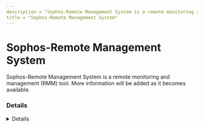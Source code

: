 ```yaml
---
description = "Sophos-Remote Management System is a remote monitoring and management (RMM) tool. More information will be added as it becomes available."
title = "Sophos-Remote Management System"
---
```




# Sophos-Remote Management System

Sophos-Remote Management System is a remote monitoring and management (RMM) tool. More information will be added as it becomes available.

### Details
<Details author={""}
         category={""}
         created={""}
         website={""}
         lastModified={"2/9/2024"}
         privileges={""}
         free={ "" }
         verification={""}
/>

#### Installation Paths
<Card code={ ["clientmrinit.exe", "mgntsvc.exe", "routernt.exe"] }/>





### Forensic Artifacts




#### Network Artifacts
<EuiSpacer size="xl"/>
<NetworkArtifactsTable data={ [{"Description": "Known remote domains", "Domains": ["*.sophos.com", "*.sophosupd.com", "*.sophosupd.net", "community.sophos.com/on-premise-endpoint/f/sophos-endpoint-software/5725/sophos-remote-management-system"], "Ports": []}] }/>




### Detections
- Detects potential network activity of Sophos-Remote Management System RMM tool
  - [Sigma Rule](https://github.com/magicsword-io/LOLRMM/blob/main/detections/sigma/sophos-remote_management_system_network_sigma.yml)
- Detects potential processes activity of Sophos-Remote Management System RMM tool
  - [Sigma Rule](https://github.com/magicsword-io/LOLRMM/blob/main/detections/sigma/sophos-remote_management_system_processes_sigma.yml)

### References
- [community.sophos.com/on-premise-endpoint/f/sophos-endpoint-software/5725/sophos-remote-management-system](community.sophos.com/on-premise-endpoint/f/sophos-endpoint-software/5725/sophos-remote-management-system)

